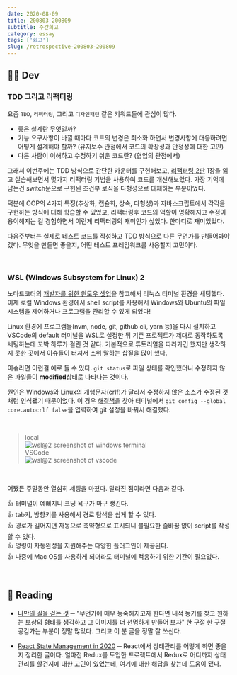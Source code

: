 ```yaml
---
date: 2020-08-09
title: 200803-200809
subtitle: 주간회고
category: essay
tags: ['회고']
slug: /retrospective-200803-200809
---
```


## 👩‍💻 Dev

### TDD 그리고 리팩터링

요즘 `TDD`, `리팩터링`, 그리고 `디자인패턴` 같은 키워드들에 관심이 많다.

- 좋은 설계란 무엇일까?
- 기능 요구사항이 바뀔 때마다 코드의 변경은 최소화 하면서 변경사항에 대응하려면 어떻게 설계해야 할까? (유지보수 관점에서 코드의 확장성과 안정성에 대한 고민)
- 다른 사람이 이해하고 수정하기 쉬운 코드란? (협업의 관점에서)

그래서 이번주에는 TDD 방식으로 간단한 카운터를 구현해보고, [리팩터링 2판](http://www.yes24.com/Product/Goods/89649360) 1장을 읽고 실습해보면서 몇가지 리팩터링 기법을 사용하여 코드를 개선해보았다. 가장 기억에 남는건 switch문으로 구현된 조건부 로직을 다형성으로 대체하는 부분이었다.

덕분에 OOP의 4가지 특징(추상화, 캡슐화, 상속, 다형성)과 자바스크립트에서 각각을 구현하는 방식에 대해 학습할 수 있었고, 리팩터링후 코드의 역할이 명확해지고 수정이 용이해지는 걸 경험하면서 이런게 리팩터링의 재미인가 싶었다. 한마디로 재미있었다.

다음주부터는 실제로 테스트 코드를 작성하고 TDD 방식으로 다른 무언가를 만들어봐야겠다.
무엇을 만들면 좋을지, 어떤 테스트 프레임워크를 사용할지 고민이다.

<br />

### WSL (Windows Subsystem for Linux) 2

노마드코더의 [개발자를 위한 윈도우 셋업](https://nomadcoders.co/windows-setup-for-developers/lobby)을 참고해서 리눅스 터미널 환경을 세팅했다. 이제 로컬 Windows 환경에서 shell script를 사용해서 Windows와 Ubuntu의 파일 시스템을 제어하거나 프로그램을 관리할 수 있게 되었다!

Linux 환경에 프로그램들(nvm, node, git, github cli, yarn 등)을 다시 설치하고 VSCode의 default 터미널을 WSL로 설정한 뒤 기존 프로젝트가 제대로 동작하도록 세팅하는데 꼬박 하루가 걸린 것 같다. 기본적으로 튜토리얼을 따라가긴 했지만 생각하지 못한 곳에서 이슈들이 터져서 소위 말하는 삽질을 많이 했다.

이슈라면 이런걸 예로 들 수 있다. `git status`로 파일 상태를 확인했더니 수정하지 않은 파일들이 **modified**상태로 나타나는 것이다.

원인은 Windows와 Linux의 개행문자(crlf)가 달라서 수정하지 않은 소스가 수정된 것 처럼 인식됐기 때문이었다. 이 경우 [해결책](https://code.visualstudio.com/docs/remote/troubleshooting#_resolving-git-line-ending-issues-in-containers-resulting-in-many-modified-files)을 찾아 터미널에서 `git config --global core.autocrlf false`을 입력하여 git 설정을 바꿔서 해결했다.

<br />

> local\
> ![wsl@2 screenshot of windows terminal](https://i.postimg.cc/Y2N5VcYV/image.png)\
> VSCode\
> ![wsl@2 screenshot of vscode](https://i.postimg.cc/SsZgyJcN/image.png)

<br />

어쨌든 주말동안 열심히 세팅을 마쳤다. 달라진 점이라면 다음과 같다.

👍 터미널이 예뻐지니 코딩 욕구가 마구 생긴다.\
👍 tab키, 방향키를 사용해서 경로 탐색을 쉽게 할 수 있다.\
👍 경로가 길어지면 자동으로 축약형으로 표시되니 불필요한 줄바꿈 없이 script를 작성할 수 있다.\
👍 명령어 자동완성을 지원해주는 다양한 플러그인이 제공된다.\
👍 나중에 Mac OS를 사용하게 되더라도 터미널에 적응하기 위한 기간이 필요없다.

<br />

## 📖 Reading

- [나만의 길을 걷는 것](https://brightparagon.wordpress.com/2018/03/11/own-path/) ─ "무언가에 매우 능숙해지고자 한다면 내적 동기를 찾고 원하는 보상의 형태를 생각하고 그 이미지를 더 선명하게 만들어 보자" 한 구절 한 구절 공감가는 부분이 정말 많았다. 그리고 이 분 글을 정말 잘 쓰신다.

- [React State Management in 2020](https://medium.com/better-programming/react-state-management-in-2020-719d10c816bf) ─ React에서 상태관리를 어떻게 하면 좋을지 정리한 글이다. 얼마전 Redux를 도입한 프로젝트에서 Redux로 어디까지 상태관리를 할건지에 대한 고민이 있었는데, 여기에 대한 해답을 찾는데 도움이 됐다.
